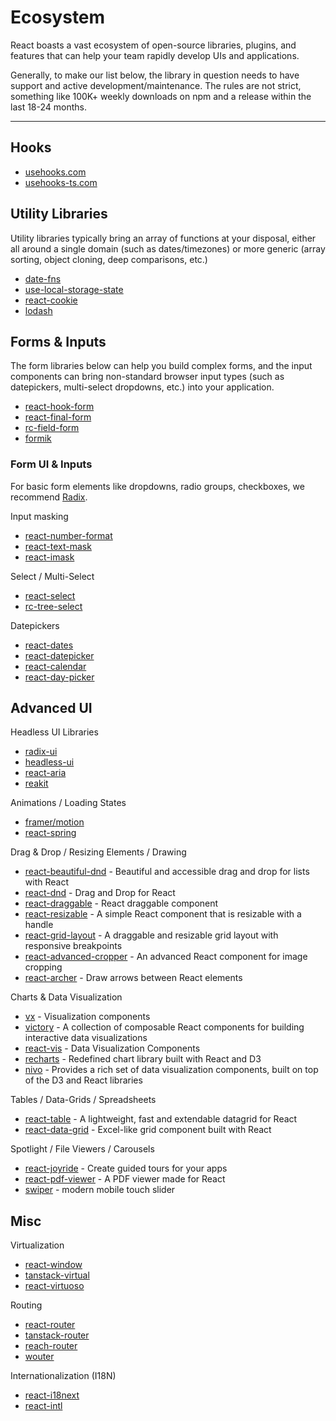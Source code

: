 
# Ecosystem

React boasts a vast ecosystem of open-source libraries, plugins, and features that can help your team rapidly develop UIs and applications.

Generally, to make our list below, the library in question needs to have support and active development/maintenance. The rules are not strict, something like 100K+ weekly downloads on npm and a release within the last 18-24 months.

---

## Hooks

- [usehooks.com](https://usehooks.com/)
- [usehooks-ts.com](https://usehooks-ts.com/)

## Utility Libraries

Utility libraries typically bring an array of functions at your disposal, either all around a single domain (such as dates/timezones) or more generic (array sorting, object cloning, deep comparisons, etc.)

- [date-fns](https://date-fns.org/)
- [use-local-storage-state](https://www.npmjs.com/package/use-local-storage-state)
- [react-cookie](https://www.npmjs.com/package/@shopify/react-cookie)
- [lodash](https://lodash.com/)

## Forms & Inputs

The form libraries below can help you build complex forms, and the input components can bring non-standard browser input types (such as datepickers, multi-select dropdowns, etc.) into your application.

- [react-hook-form](https://github.com/react-hook-form/react-hook-form)
- [react-final-form](https://github.com/final-form/react-final-form)
- [rc-field-form](https://www.npmjs.com/package/rc-field-form)
- [formik](https://github.com/jaredpalmer/formik)

### Form UI & Inputs

For basic form elements like dropdowns, radio groups, checkboxes, we recommend [Radix](https://www.radix-ui.com/).

Input masking

- [react-number-format](https://www.npmjs.com/package/react-number-format)
- [react-text-mask](https://www.npmjs.com/package/react-text-mask)
- [react-imask](https://www.npmjs.com/package/react-imask)

Select / Multi-Select

- [react-select](https://github.com/JedWatson/react-select)
- [rc-tree-select](https://www.npmjs.com/package/rc-tree-select)

Datepickers

- [react-dates](https://github.com/airbnb/react-dates)
- [react-datepicker](https://github.com/Hacker0x01/react-datepicker/)
- [react-calendar](https://www.npmjs.com/package/react-calendar)
- [react-day-picker](https://www.npmjs.com/package/react-day-picker)

## Advanced UI

Headless UI Libraries

- [radix-ui](https://www.radix-ui.com/)
- [headless-ui](https://headlessui.com/)
- [react-aria](https://react-spectrum.adobe.com/react-aria/)
- [reakit](https://reakit.io/)

Animations / Loading States

- [framer/motion](https://github.com/framer/motion)
- [react-spring](https://github.com/pmndrs/react-spring)

Drag & Drop / Resizing Elements / Drawing

- [react-beautiful-dnd](https://github.com/atlassian/react-beautiful-dnd) - Beautiful and accessible drag and drop for lists with React
- [react-dnd](https://github.com/react-dnd/react-dnd) - Drag and Drop for React
- [react-draggable](https://github.com/mzabriskie/react-draggable) - React draggable component
- [react-resizable](https://github.com/strml/react-resizable) - A simple React component that is resizable with a handle
- [react-grid-layout](https://github.com/strml/react-grid-layout) - A draggable and resizable grid layout with responsive breakpoints
- [react-advanced-cropper](https://github.com/Norserium/react-advanced-cropper) - An advanced React component for image cropping
- [react-archer](https://github.com/pierpo/react-archer) - Draw arrows between React elements

Charts & Data Visualization

- [vx](https://github.com/airbnb/visx) - Visualization components
- [victory](https://github.com/FormidableLabs/victory) - A collection of composable React components for building interactive data visualizations
- [react-vis](https://github.com/uber/react-vis) - Data Visualization Components
- [recharts](https://github.com/recharts/recharts) - Redefined chart library built with React and D3
- [nivo](https://github.com/plouc/nivo) - Provides a rich set of data visualization components, built on top of the D3 and React libraries

Tables / Data-Grids / Spreadsheets

- [react-table](https://github.com/tannerlinsley/react-table/) - A lightweight, fast and extendable datagrid for React
- [react-data-grid](https://github.com/adazzle/react-data-grid) - Excel-like grid component built with React

Spotlight / File Viewers / Carousels

- [react-joyride](https://github.com/gilbarbara/react-joyride) - Create guided tours for your apps
- [react-pdf-viewer](https://github.com/phuoc-ng/react-pdf-viewer) - A PDF viewer made for React
- [swiper](https://github.com/nolimits4web/swiper) - modern mobile touch slider

## Misc

Virtualization

- [react-window](https://www.npmjs.com/package/react-window)
- [tanstack-virtual](https://tanstack.com/virtual/v3)
- [react-virtuoso](https://www.npmjs.com/package/react-virtuoso)

Routing

- [react-router](https://reactrouter.com/en/main)
- [tanstack-router](https://tanstack.com/router/v1)
- [reach-router](https://reach.tech/router/)
- [wouter](https://www.npmjs.com/package/wouter)

Internationalization (I18N)

- [react-i18next](https://www.npmjs.com/package/react-i18next)
- [react-intl](https://www.npmjs.com/package/react-intl)